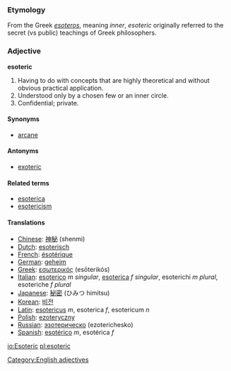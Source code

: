 ===Etymology===
From the Greek ''[[esoteros]]'', meaning ''inner'', ''esoteric'' originally referred to the secret (vs public) teachings of Greek philosophers.

===Adjective===
'''esoteric'''

# Having to do with concepts that are highly theoretical and without obvious practical application.
# Understood only by a chosen few or an inner circle.
# Confidential; private.

====Synonyms====
*[[arcane]]

====Antonyms====
*[[exoteric]]

====Related terms====
*[[esoterica]]
*[[esotericism]]

====Translations====
*[[Chinese]]: [[神秘]] (shenmi)
*[[Dutch]]: [[esoterisch]]
*[[French]]: [[ésotérique]]
*[[German]]: [[geheim]]
*[[Greek]]: [[εσωτερικός]] (esōterikós)
*[[Italian]]: [[esoterico]] ''m singular'', [[esoterica]] ''f singular'', esoterichi ''m plural'', esoteriche ''f plural''
*[[Japanese]]: [[秘密]] (ひみつ himitsu)
*[[Korean]]: [[비전]]
*[[Latin]]: [[esotericus]] ''m'', esoterica ''f'', esotericum ''n''
*[[Polish]]: [[ezoteryczny]]
*[[Russian]]: [[эзотерическо]] (ezoterichesko)
*[[Spanish]]: [[esotérico]] ''m'', esotérica ''f''

[[Category:English adjectives]]

[[io:Esoteric]]
[[pl:esoteric]]
